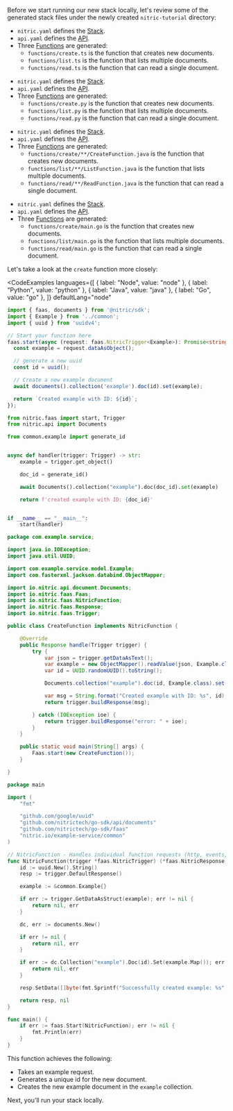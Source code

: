 Before we start running our new stack locally, let's review some of the generated stack files under the newly created `nitric-tutorial` directory:

<ShowIf lang="node">

- `nitric.yaml` defines the [Stack](/docs/intro/concepts/stacks).
- `api.yaml` defines the [API](/docs/intro/concepts/nitric-apis).
- Three [Functions](/docs/intro/concepts/functions) are generated:
  - `functions/create.ts` is the function that creates new documents.
  - `functions/list.ts` is the function that lists multiple documents.
  - `functions/read.ts` is the function that can read a single document.

</ShowIf>
<ShowIf lang="python">

- `nitric.yaml` defines the [Stack](/docs/intro/concepts/stacks).
- `api.yaml` defines the [API](/docs/intro/concepts/nitric-apis).
- Three [Functions](/docs/intro/concepts/functions) are generated:
  - `functions/create.py` is the function that creates new documents.
  - `functions/list.py` is the function that lists multiple documents.
  - `functions/read.py` is the function that can read a single document.

</ShowIf>
<ShowIf lang="java">

- `nitric.yaml` defines the [Stack](/docs/intro/concepts/stacks).
- `api.yaml` defines the [API](/docs/intro/concepts/nitric-apis).
- Three [Functions](/docs/intro/concepts/functions) are generated:
  - `functions/create/**/CreateFunction.java` is the function that creates new documents.
  - `functions/list/**/ListFunction.java` is the function that lists multiple documents.
  - `functions/read/**/ReadFunction.java` is the function that can read a single document.

</ShowIf>
<ShowIf lang="go">

- `nitric.yaml` defines the [Stack](/docs/intro/concepts/stacks).
- `api.yaml` defines the [API](/docs/intro/concepts/nitric-apis).
- Three [Functions](/docs/intro/concepts/functions) are generated:
  - `functions/create/main.go` is the function that creates new documents.
  - `functions/list/main.go` is the function that lists multiple documents.
  - `functions/read/main.go` is the function that can read a single document.

</ShowIf>

Let's take a look at the `create` function more closely:

<CodeExamples 
	languages={[
	{
		label: "Node",
		value: "node"
	},
	{
		label: "Python",
		value: "python"
	},
	{
		label: "Java",
		value: "java"
	},
	{
		label: "Go",
		value: "go"
	},
	]}
	defaultLang="node"
>

<CodeExample lang="node">

```typescript
import { faas, documents } from '@nitric/sdk';
import { Example } from '../common';
import { uuid } from 'uuidv4';

// Start your function here
faas.start(async (request: faas.NitricTrigger<Example>): Promise<string> => {
  const example = request.dataAsObject();

  // generate a new uuid
  const id = uuid();

  // Create a new example document
  await documents().collection('example').doc(id).set(example);

  return `Created example with ID: ${id}`;
});
```

</CodeExample>

<CodeExample lang="python">

```python
from nitric.faas import start, Trigger
from nitric.api import Documents

from common.example import generate_id


async def handler(trigger: Trigger) -> str:
    example = trigger.get_object()

    doc_id = generate_id()

    await Documents().collection("example").doc(doc_id).set(example)

    return f'created example with ID: {doc_id}'


if __name__ == "__main__":
    start(handler)
```

</CodeExample>

<CodeExample lang="java">

```java
package com.example.service;

import java.io.IOException;
import java.util.UUID;

import com.example.service.model.Example;
import com.fasterxml.jackson.databind.ObjectMapper;

import io.nitric.api.document.Documents;
import io.nitric.faas.Faas;
import io.nitric.faas.NitricFunction;
import io.nitric.faas.Response;
import io.nitric.faas.Trigger;

public class CreateFunction implements NitricFunction {

    @Override
    public Response handle(Trigger trigger) {
        try {
            var json = trigger.getDataAsText();
            var example = new ObjectMapper().readValue(json, Example.class);
            var id = UUID.randomUUID().toString();

            Documents.collection("example").doc(id, Example.class).set(example);

            var msg = String.format("Created example with ID: %s", id);
            return trigger.buildResponse(msg);

        } catch (IOException ioe) {
            return trigger.buildResponse("error: " + ioe);
        }
    }

    public static void main(String[] args) {
        Faas.start(new CreateFunction());
    }

}
```

</CodeExample>

<CodeExample lang="go">

```go
package main

import (
	"fmt"

	"github.com/google/uuid"
	"github.com/nitrictech/go-sdk/api/documents"
	"github.com/nitrictech/go-sdk/faas"
	"nitric.io/example-service/common"
)

// NitricFunction - Handles individual function requests (http, events, etc.)
func NitricFunction(trigger *faas.NitricTrigger) (*faas.NitricResponse, error) {
	id := uuid.New().String()
	resp := trigger.DefaultResponse()

	example := &common.Example{}

	if err := trigger.GetDataAsStruct(example); err != nil {
		return nil, err
	}

	dc, err := documents.New()

	if err != nil {
		return nil, err
	}

	if err := dc.Collection("example").Doc(id).Set(example.Map()); err != nil {
		return nil, err
	}

	resp.SetData([]byte(fmt.Sprintf("Successfully created example: %s", id)))

	return resp, nil
}

func main() {
	if err := faas.Start(NitricFunction); err != nil {
		fmt.Println(err)
	}
}
```

</CodeExample>

</CodeExamples>

This function achieves the following:

- Takes an example request.
- Generates a unique id for the new document.
- Creates the new example document in the `example` collection.

Next, you’ll run your stack locally.
